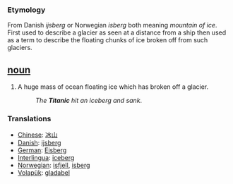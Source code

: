 === Etymology ===
From Danish ''ijsberg'' or Norwegian ''isberg'' both meaning ''mountain of ice''. First used to describe a glacier as seen at a distance from a ship then used as a term to describe the floating chunks of ice broken off from such glaciers.

== [[noun]] ==
#A huge mass of ocean floating ice which has broken off a glacier.
#:''The '''Titanic''' hit an iceberg and sank''.

=== Translations ===
*[[Chinese]]: [[冰山]]
*[[Danish]]: [[ijsberg]]
*[[German]]: [[Eisberg]]
*[[Interlingua]]: [[iceberg]]
*[[Norwegian]]: [[isfjell]], [[isberg]]
*[[Volapük]]: [[gladabel]]